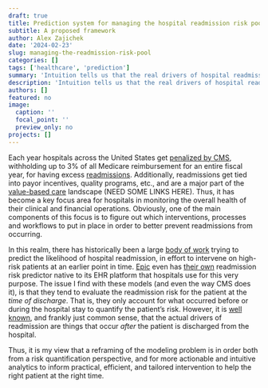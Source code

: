 ```yaml
---
draft: true
title: Prediction system for managing the hospital readmission risk pool
subtitle: A proposed framework
author: Alex Zajichek
date: '2024-02-23'
slug: managing-the-readmission-risk-pool
categories: []
tags: ['healthcare', 'prediction']
summary: 'Intuition tells us that the real drivers of hospital readmissions happen after the patient is discharged.'
description: 'Intuition tells us that the real drivers of hospital readmissions happen after the patient is discharged.'
authors: []
featured: no
image:
  caption: ''
  focal_point: ''
  preview_only: no
projects: []
---
```


Each year hospitals across the United States get [penalized by CMS](https://www.cms.gov/medicare/payment/prospective-payment-systems/acute-inpatient-pps/hospital-readmissions-reduction-program-hrrp), withholding up to 3% of all Medicare reimbursement for an entire fiscal year, for having excess [readmissions](https://www.healthcare.gov/glossary/hospital-readmissions/). Additionally, readmissions get tied into payor incentives, quality programs, etc., and are a major part of the [value-based care]() landscape (NEED SOME LINKS HERE). Thus, it has become a key focus area for hospitals in monitoring the overall health of their clinical and financial operations. Obviously, one of the main components of this focus is to figure out which interventions, processes and workflows to put in place in order to better prevent readmissions from occurring. 

In this realm, there has historically been a large [body of work]() trying to predict the likelihood of hospital readmission, in effort to intervene on high-risk patients at an earlier point in time. [Epic]() even has [their own]() readmission risk predictor native to its EHR platform that hospitals use for this very purpose. The issue I find with these models (and even the way CMS does it), is that they tend to evaluate the readmission risk for the patient at the _time of discharge_. That is, they only account for what occurred before or during the hospital stay to quantify the patient's risk. However, it is [well known](), and frankly just common sense, that the actual drivers of readmission are things that occur _after_ the patient is discharged from the hospital.

Thus, it is my view that a reframing of the modeling problem is in order both from a risk quantification perspective, and for more actionable and intuitive analytics to inform practical, efficient, and tailored intervention to help the right patient at the right time.
